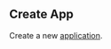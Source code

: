 
## Create App

<OperationInfo method='post' path='/apps/v1/create' />

Create a new [application](https://hathora.dev/docs/concepts/hathora-entities#application).
